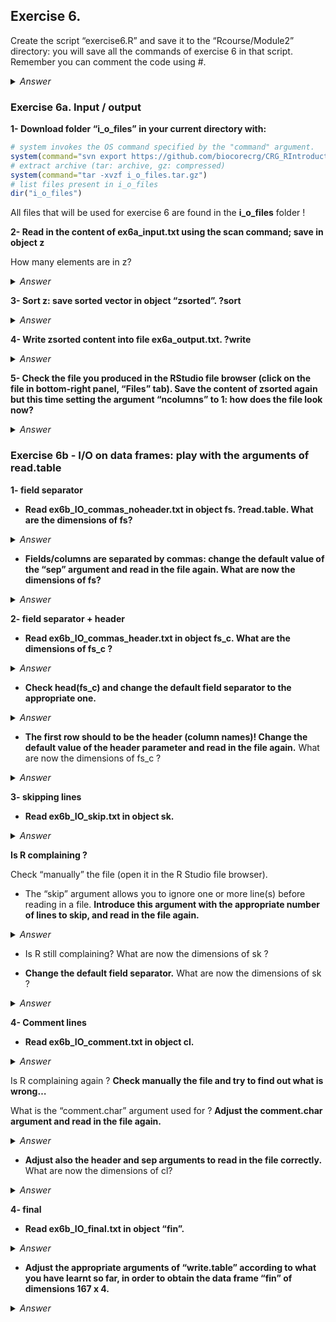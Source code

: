 ## Exercise 6. 

Create the script "exercise6.R" and save it to the "Rcourse/Module2" directory: you will save all the commands of exercise 6 in that script.
<br>Remember you can comment the code using #.


<details>
<summary>
*Answer*
</summary>

```r
getwd()
setwd("Rcourse/Module2")
setwd("~/Rcourse/Module2")
```

</details>

### Exercise 6a. Input / output

**1- Download folder "i_o_files" in your current directory with:** 

```r
# system invokes the OS command specified by the "command" argument.
system(command="svn export https://github.com/biocorecrg/CRG_RIntroduction/trunk/i_o_files.tar.gz")
# extract archive (tar: archive, gz: compressed)
system(command="tar -xvzf i_o_files.tar.gz")
# list files present in i_o_files
dir("i_o_files")
```

All files that will be used for exercise 6 are found in the **i_o_files** folder ! 

**2- Read in the content of ex6a_input.txt using the scan command; save in object z**

How many elements are in z?

<details>
<summary>
*Answer*
</summary>

```r
# scan content of the file
z <- scan("i_o_files/ex6a_input.txt")
# number of elements (length of vector)
length(z)
```

</details>

**3- Sort z: save sorted vector in object "zsorted". ?sort**

<details>
<summary>
*Answer*
</summary>

```r
zsorted <- sort(z)
```

</details>

**4- Write zsorted content into file ex6a_output.txt. ?write**

<details>
<summary>
*Answer*
</summary>

```r
write(zsorted, "ex6a_output.txt")
```

</details>

**5- Check the file you produced in the RStudio file browser (click on the file in bottom-right panel, "Files" tab). Save the content of zsorted again but this time setting the argument "ncolumns" to 1: how does the file look now?**

<details>
<summary>
*Answer*
</summary>

```r
write(zsorted, "ex6a_output.txt", ncolumns=1)
```

</details>

### Exercise 6b - I/O on data frames: play with the arguments of read.table
  
**1- field separator**

* **Read ex6b_IO_commas_noheader.txt in object fs. ?read.table.
What are the dimensions of fs?**

<details>
<summary>
*Answer*
</summary>

```r
# read in file with default parameters
fs <- read.table("i_o_files/ex6b_IO_commas_noheader.txt")
dim(fs)
```

</details>

* **Fields/columns are separated by commas: change the default value of the "sep" argument and read in the file again.
What are now the dimensions of fs?**

<details>
<summary>
*Answer*
</summary>

```r
# change field separator to ","
fs <- read.table("i_o_files/ex6b_IO_commas_noheader.txt", 
	sep=",")
dim(fs)
```

</details>

**2- field separator + header**

* **Read ex6b_IO_commas_header.txt in object fs_c.
What are the dimensions of fs_c ?**

<details>
<summary>
*Answer*
</summary>

```r
fs_c <- read.table("i_o_files/ex6b_IO_commas_header.txt")
dim(fs_c)
```

</details>

* **Check head(fs_c) and change the default field separator to the appropriate one.**

<details>
<summary>
*Answer*
</summary>

```r
fs_c <- read.table("i_o_files/ex6b_IO_commas_header.txt", 
                   sep=",")
```

</details>

* **The first row should to be the header (column names)! Change the default value of the header parameter and read in the file again.**
What are now the dimensions of fs_c ?

<details>
<summary>
*Answer*
</summary>

```r
fs_c <- read.table("i_o_files/ex6b_IO_commas_header.txt", 
                   sep=",", 
                   header=TRUE)
```

</details>

**3- skipping lines**

* **Read ex6b_IO_skip.txt in object sk.**

<details>
<summary>
*Answer*
</summary>

```r
sk <- read.table("i_o_files/ex6b_IO_skip.txt")
```

</details>

**Is R complaining ?**<br>
 
Check "manually" the file (open it in the R Studio file browser).<br>

* The "skip" argument allows you to ignore one or more line(s) before reading in a file. **Introduce this argument with the appropriate number of lines to skip, and read in the file again.**<br>

<details>
<summary>
*Answer*
</summary>

```r
sk <- read.table("i_o_files/ex6b_IO_skip.txt",
                 skip=2)
dim(sk)
```

</details>

* Is R still complaining? 
What are now the dimensions of sk ?

* **Change the default field separator.**
What are now the dimensions of sk ?

<details>
<summary>
*Answer*
</summary>

```r
sk <- read.table("i_o_files/ex6b_IO_skip.txt",
                 skip=2,
                 sep=",",
                 header=T)
```

</details>

**4- Comment lines**

* **Read ex6b_IO_comment.txt in object cl.**

<details>
<summary>
*Answer*
</summary>

```r
cl <- read.table("i_o_files/ex6b_IO_comment.txt")
```

</details>

Is R complaining again ? **Check manually the file and try to find out what is wrong...**<br>

What is the "comment.char" argument used for ? **Adjust the comment.char argument and read in the file again.**

<details>
<summary>
*Answer*
</summary>

```r
cl <- read.table("i_o_files/ex6b_IO_comment.txt",
                 comment.char = "*")
```

</details>

* **Adjust also the header and sep arguments to read in the file correctly.**
What are now the dimensions of cl?

<details>
<summary>
*Answer*
</summary>

```r
cl <- read.table("i_o_files/ex6b_IO_comment.txt",
                 comment.char = "*",
                 sep=",",
                 header=TRUE)
dim(cl)
```

</details>

**4- final**

* **Read ex6b_IO_final.txt in object "fin".**

<details>
<summary>
*Answer*
</summary>

```r
fin <- read.table("i_o_files/ex6b_IO_final.txt")
```

</details>

* **Adjust the appropriate arguments of "write.table" according to what you have learnt so far, in order to obtain the data frame "fin" of dimensions 167 x 4.**

<details>
<summary>
*Answer*
</summary>

```r
fin <- read.table("i_o_files/ex6b_IO_final.txt",
                  sep=",",
                  header=TRUE,
                  skip=3,
                  comment.char="&"
                  )
```

</details>




